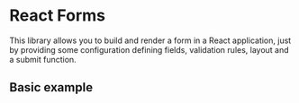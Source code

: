 
<Meta title="Getting started" />

# React Forms

This library allows you to build and render a form in a React application, just by providing some configuration defining fields, validation rules, layout and a submit function.

## Basic example

<Canvas>
<Story id="components-form--basic" />
</Canvas>
